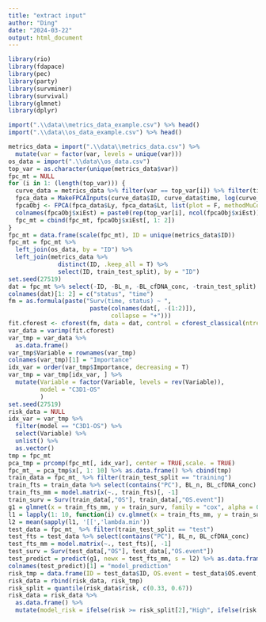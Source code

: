 ---
title: "extract input"
author: "Ding"
date: "2024-03-22"
output: html_document
---
```{r include=FALSE}
library(rio)
library(fdapace)
library(pec)
library(party)
library(survminer)
library(survival)
library(glmnet)
library(dplyr)
```

```{r}
import(".\\data\\metrics_data_example.csv") %>% head()
import(".\\data\\os_data_example.csv") %>% head()
```

```{r include=FALSE}
metrics_data = import(".\\data\\metrics_data.csv") %>% 
  mutate(var = factor(var, levels = unique(var)))
os_data = import(".\\data\\os_data.csv")
top_var = as.character(unique(metrics_data$var))
fpc_mt = NULL
for (i in 1: (length(top_var))) {
  curve_data = metrics_data %>% filter(var == top_var[i]) %>% filter(time < 45)
  fpca_data = MakeFPCAInputs(curve_data$ID, curve_data$time, log(curve_data$value + 0.001))
  fpcaObj <- FPCA(fpca_data$Ly, fpca_data$Lt, list(plot = F, methodMuCovEst = 'smooth'))
  colnames(fpcaObj$xiEst) = paste0(rep(top_var[i], ncol(fpcaObj$xiEst)), 1: ncol(fpcaObj$xiEst))
  fpc_mt = cbind(fpc_mt, fpcaObj$xiEst[, 1: 2])
}
fpc_mt = data.frame(scale(fpc_mt), ID = unique(metrics_data$ID))
fpc_mt = fpc_mt %>%
  left_join(os_data, by = "ID") %>%
  left_join(metrics_data %>%
              distinct(ID, .keep_all = T) %>%
              select(ID, train_test_split), by = "ID")
set.seed(27519)
dat = fpc_mt %>% select(-ID, -BL_n, -BL_cfDNA_conc, -train_test_split) %>% select(OS.event, OS, everything())
colnames(dat)[1: 2] = c("status", "time")
fm = as.formula(paste("Surv(time, status) ~ ", 
                       paste(colnames(dat[, -(1:2)]), 
                             collapse = "+")))
fit.cforest <- cforest(fm, data = dat, control = cforest_classical(ntree = 100))
var_data = varimp(fit.cforest)
var_tmp = var_data %>% 
  as.data.frame()
var_tmp$Variable = rownames(var_tmp)
colnames(var_tmp)[1] = "Importance"
idx_var = order(var_tmp$Importance, decreasing = T)
var_tmp = var_tmp[idx_var, ] %>% 
  mutate(Variable = factor(Variable, levels = rev(Variable)), 
         model = "C3D1-OS"
         )
set.seed(27519)
risk_data = NULL
idx_var = var_tmp %>% 
  filter(model == "C3D1-OS") %>% 
  select(Variable) %>% 
  unlist() %>% 
  as.vector()
tmp = fpc_mt
pca_tmp = prcomp(fpc_mt[, idx_var], center = TRUE,scale. = TRUE)
fpc_mt_ = pca_tmp$x[, 1: 10] %>% as.data.frame() %>% cbind(tmp)
train_data = fpc_mt_ %>% filter(train_test_split == "training") 
train_fts = train_data %>% select(contains("PC"), BL_n, BL_cfDNA_conc)
train_fts_mm = model.matrix(~., train_fts)[, -1]
train_surv = Surv(train_data[,"OS"], train_data[,"OS.event"])
g1 = glmnet(x = train_fts_mm, y = train_surv, family = "cox", alpha = 0.5, standardize = T)
l1 = lapply(1: 10, function(i) cv.glmnet(x = train_fts_mm, y = train_surv, family = "cox", alpha = 0.5, standardize = T))
l2 = mean(sapply(l1, '[[','lambda.min'))
test_data = fpc_mt_ %>% filter(train_test_split == "test") 
test_fts = test_data %>% select(contains("PC"), BL_n, BL_cfDNA_conc)
test_fts_mm = model.matrix(~., test_fts)[, -1]
test_surv = Surv(test_data[,"OS"], test_data[,"OS.event"])
test_predict = predict(g1, newx = test_fts_mm, s = l2) %>% as.data.frame()
colnames(test_predict)[1] = "model_prediction"
risk_tmp = data.frame(ID = test_data$ID, OS.event = test_data$OS.event, OS = test_data$OS, risk = test_predict$model_prediction)
risk_data = rbind(risk_data, risk_tmp)
risk_split = quantile(risk_data$risk, c(0.33, 0.67))
risk_data = risk_data %>% 
  as.data.frame() %>% 
  mutate(model_risk = ifelse(risk >= risk_split[2],"High", ifelse(risk < risk_split[1],"Low","Int")))
```













